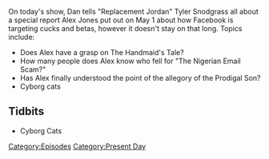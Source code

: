 {{DEFAULTSORT:
    #_EPISODE_0037:May 1, 2017
}}{{Episode
    | title           = May 1, 2017
    | caption         = Listen to this episode on [https://knowledgefight.libsyn.com/knowledge-fight-may-1-2017 Libsyn] [https://open.spotify.com/episode/6nHuF7PaaiFwjIfjUquSVc Spotify], Read the [[Transcript/37: May 1, 2017|Unofficial Transcript]]
    | episodeNumber   = 37
    | length          = 01:34:16
    | airDate         = May 5, 2017
    | coverageDate    = May 1, 2017
    | episodeType     = [[:Category:Present Day|Present Day]]
    | previousEpisode = [[36: June 29, 2015]]
    | nextEpisode     = [[38: 30 Hour Marathon Coverage]]
}}

{{Stub}}

On today's show, Dan tells "Replacement Jordan" Tyler Snodgrass all about a special report Alex Jones put out on May 1 about how Facebook is targeting cucks and betas, however it doesn't stay on that long. Topics include:

*Does Alex have a grasp on The Handmaid's Tale?
*How many people does Alex know who fell for "The Nigerian Email Scam?"
*Has Alex finally understood the point of the allegory of the Prodigal Son?
*Cyborg cats

==Tidbits==

*Cyborg Cats

[[Category:Episodes]]
[[Category:Present Day]]
